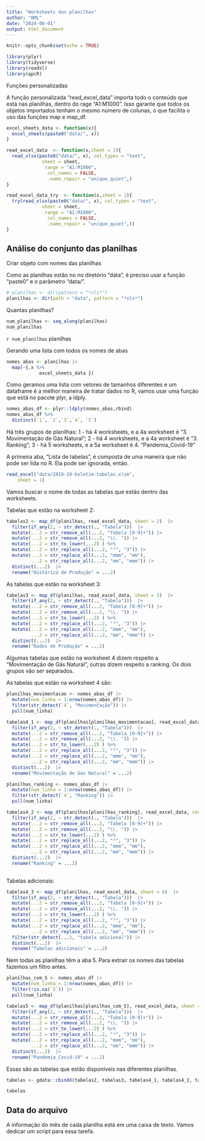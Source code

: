 ```yaml
---
title: "Worksheets das planilhas"
author: "BML"
date: "2024-06-01"
output: html_document
---
```


```r
knitr::opts_chunk$set(echo = TRUE)
```

```r
library(plyr)
library(tidyverse)
library(readxl)
library(qpcR)
```


Funções personalizadas


A função personalizada "read_excel_data" importa todo o conteúdo que está nas planilhas, dentro do rage "A1:M1000". Isso garante que todos os objetos importados tenham o mesmo número de colunas, o que facilita o uso das funções map e map_df.



```r
excel_sheets_data <- function(x){
  excel_sheets(paste0("data/", x))
}

read_excel_data  <- function(x,sheet = 1){
  read_xlsx(paste0("data/", x), col_types = "text",
             sheet = sheet,
              range = "A1:M1000",
               col_names = FALSE,
               .name_repair = "unique_quiet",)
}

read_excel_data_try  <- function(x,sheet = 1){
  try(read_xlsx(paste0("data/", x), col_types = "text",
             sheet = sheet,
              range = "A1:M1000",
               col_names = FALSE,
               .name_repair = "unique_quiet",))
}

```



## Análise do conjunto das planilhas

Criar objeto com nomes das planilhas

Como as planilhas estão no no diretório "data", é preciso usar a função "paste0" e o parâmetro "data/".

```r
# planilhas <- dir(pattern = "*xls*")
planilhas <- dir(path = "data", pattern = "*xls*")

```



Quantas planilhas?

```r
num_planilhas <- seq_along(planilhas)
num_planilhas
```
`r num_planilhas` planilhas

Gerando uma lista com todos os nomes de abas
```r
nomes_abas <- planilhas |> 
  map(~{.x %>% 
            excel_sheets_data })

```

Como geramos uma lista com vetores de tamanhos diferentes e um dataframe é a melhor maneira de tratar dados no R, vamos usar uma função que está no pacote plyr, a ldply.
```r
nomes_abas_df <- plyr::ldply(nomes_abas,rbind) 
nomes_abas_df %>% 
  distinct(`1`, `2`,`3`,`4`, `5`)
```

Há três grupos de planilhas:
1 - há 4 worksheets, e a 4a worksheet é "3. Movimentação de Gás Natural"; 
2 - há 4 worksheets, e a 4a worksheet é "3. Ranking";
3 - há 5 worksheets, e a 5a worksheet é 4. "Pandemia_Covid-19"

A primeira aba, "Lista de tabelas", é composta de uma maneira que não pode ser lida no R. Ela pode ser ignorada, então. 

```r

read_excel("data/2019-10-boletim-tabelas.xlsm", 
    sheet = 1)

```

Vamos buscar o nome de todas as tabelas que estão dentro das worksheets.

Tabelas que estão na worksheet 2:

```r
tabelas2 <- map_df(planilhas, read_excel_data, sheet = 2)  |> 
  filter(if_any(2, ~ str_detect(., "Tabela")))  |> 
  mutate(...2 = str_remove_all(...2, "Tabela [0-9]+")) |>
  mutate(...2 = str_remove_all(...2, "\\. ")) |>  
  mutate(...2 = str_to_lower(...2) ) %>% 
  mutate(...2 = str_replace_all(...2, "³", "3")) |>
  mutate(...2 = str_replace_all(...2, "mmm", "mm"),
         ...2 = str_replace_all(...2, "mm", "mmm")) |> 
  distinct(...2)  |> 
  rename("Histórico de Produção" = ...2)

```
As tabelas que estão na worksheet 3:

```r
tabelas3 <- map_df(planilhas, read_excel_data, sheet = 3)  |> 
  filter(if_any(2, ~ str_detect(., "Tabela")))  |> 
  mutate(...2 = str_remove_all(...2, "Tabela [0-9]+")) |>
  mutate(...2 = str_remove_all(...2, "\\. ")) |>  
  mutate(...2 = str_to_lower(...2) ) %>% 
  mutate(...2 = str_replace_all(...2, "³", "3")) |>
  mutate(...2 = str_replace_all(...2, "mmm", "mm"),
         ...2 = str_replace_all(...2, "mm", "mmm")) |> 
  distinct(...2)  |> 
  rename("Dados de Produção" = ...2)
```
Algumas tabelas que estão na worksheet 4 dizem respeito a "Movimentação de Gás Natural", outras dizem respeito a ranking. Os dois grupos vão ser separados. 

As tabelas que estão na worksheet 4 são:
```r
planilhas_movimentacao <- nomes_abas_df |> 
  mutate(num_linha = 1:nrow(nomes_abas_df)) |> 
  filter(str_detect(`4`, "Movimentação")) |> 
  pull(num_linha)

tabelas4_1 <- map_df(planilhas[planilhas_movimentacao], read_excel_data, sheet = 4) |> 
  filter(if_any(2, ~ str_detect(., "Tabela")))  |> 
  mutate(...2 = str_remove_all(...2, "Tabela [0-9]+")) |>
  mutate(...2 = str_remove_all(...2, "\\. ")) |>  
  mutate(...2 = str_to_lower(...2) ) %>% 
  mutate(...2 = str_replace_all(...2, "³", "3")) |>
  mutate(...2 = str_replace_all(...2, "mmm", "mm"),
         ...2 = str_replace_all(...2, "mm", "mmm")) |> 
  distinct(...2)  |> 
  rename("Movimentação de Gás Natural" = ...2)
```


```r
planilhas_ranking <- nomes_abas_df |> 
  mutate(num_linha = 1:nrow(nomes_abas_df)) |> 
  filter(str_detect(`4`, "Ranking")) |> 
  pull(num_linha)

tabelas4_2 <- map_df(planilhas[planilhas_ranking], read_excel_data, sheet = 4) |> 
  filter(if_any(2, ~ str_detect(., "Tabela")))  |> 
  mutate(...2 = str_remove_all(...2, "Tabela [0-9]+")) |>
  mutate(...2 = str_remove_all(...2, "\\. ")) |>  
  mutate(...2 = str_to_lower(...2) ) %>% 
  mutate(...2 = str_replace_all(...2, "³", "3")) |>
  mutate(...2 = str_replace_all(...2, "mmm", "mm"),
         ...2 = str_replace_all(...2, "mm", "mmm")) |> 
  distinct(...2)  |> 
  rename("Ranking" = ...2)
  
```

Tabelas adicionais:

```r
tabelas4_3 <- map_df(planilhas, read_excel_data, sheet = 4)  |> 
  filter(if_any(2, ~ str_detect(., "Tabela")))  |> 
  mutate(...2 = str_remove_all(...2, "Tabela [0-9]+")) |>
  mutate(...2 = str_remove_all(...2, "\\. ")) |>  
  mutate(...2 = str_to_lower(...2) ) %>% 
  mutate(...2 = str_replace_all(...2, "³", "3")) |>
  mutate(...2 = str_replace_all(...2, "mmm", "mm"),
         ...2 = str_replace_all(...2, "mm", "mmm")) |> 
  filter(str_detect(...2, "tabela adicional")) |> 
  distinct(...2)  |> 
  rename("Tabelas adicionais" = ...2) 
```
Nem todas as planilhas têm a aba 5. Para extrair os nomes das tabelas fazemos um filtro antes.

```r
planilhas_com_5 <- nomes_abas_df |> 
  mutate(num_linha = 1:nrow(nomes_abas_df)) |> 
  filter(!is.na(`5`)) |> 
  pull(num_linha)

tabelas5 <- map_df(planilhas[planilhas_com_5], read_excel_data, sheet = 5) |> 
  filter(if_any(2, ~ str_detect(., "Tabela")))  |> 
  mutate(...2 = str_remove_all(...2, "Tabela [0-9]+")) |>
  mutate(...2 = str_remove_all(...2, "\\. ")) |>  
  mutate(...2 = str_to_lower(...2) ) %>% 
  mutate(...2 = str_replace_all(...2, "³", "3")) |>
  mutate(...2 = str_replace_all(...2, "mmm", "mm"),
         ...2 = str_replace_all(...2, "mm", "mmm")) |> 
  distinct(...2)  |> 
  rename("Pandemia_Covid-19" = ...2) 
```

Essas são as tabelas que estão disponíveis nas diferentes planilhas.

```r
tabelas <- gdata::cbindX(tabelas2, tabelas3, tabelas4_1, tabelas4_2, tabelas4_3, tabelas5)

tabelas
```

## Data do arquivo

A informação do mês de cada planilha está em uma caixa de texto. Vamos dedicar um script para essa tarefa.




